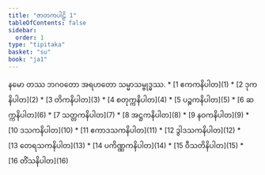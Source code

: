 ```yaml
---
title: "ဇာတကပါဠိ 1"
tableOfContents: false
sidebar:
  order: 1
type: "tipitaka"
basket: "su"
book: "ja1"
---
```


<Paragraph number="1" type="center" book="ja1">
နမော တဿ ဘဂဝတော အရဟတော သမ္မာသမ္ဗုဒ္ဓဿ.

</Paragraph>

<TableOfContents book="ja1">
* [1 ဧကကနိပါတ](1)
* [2 ဒုကနိပါတ](2)
* [3 တိကနိပါတ](3)
* [4 စတုက္ကနိပါတ](4)
* [5 ပဉ္စကနိပါတ](5)
* [6 ဆက္ကနိပါတ](6)
* [7 သတ္တကနိပါတ](7)
* [8 အဋ္ဌကနိပါတ](8)
* [9 နဝကနိပါတ](9)
* [10 ဒသကနိပါတ](10)
* [11 ဧကာဒသကနိပါတ](11)
* [12 ဒွါဒသကနိပါတ](12)
* [13 တေရသကနိပါတ](13)
* [14 ပကိဏ္ဏကနိပါတ](14)
* [15 ဝီသတိနိပါတ](15)
* [16 တိံသနိပါတ](16)
</TableOfContents>